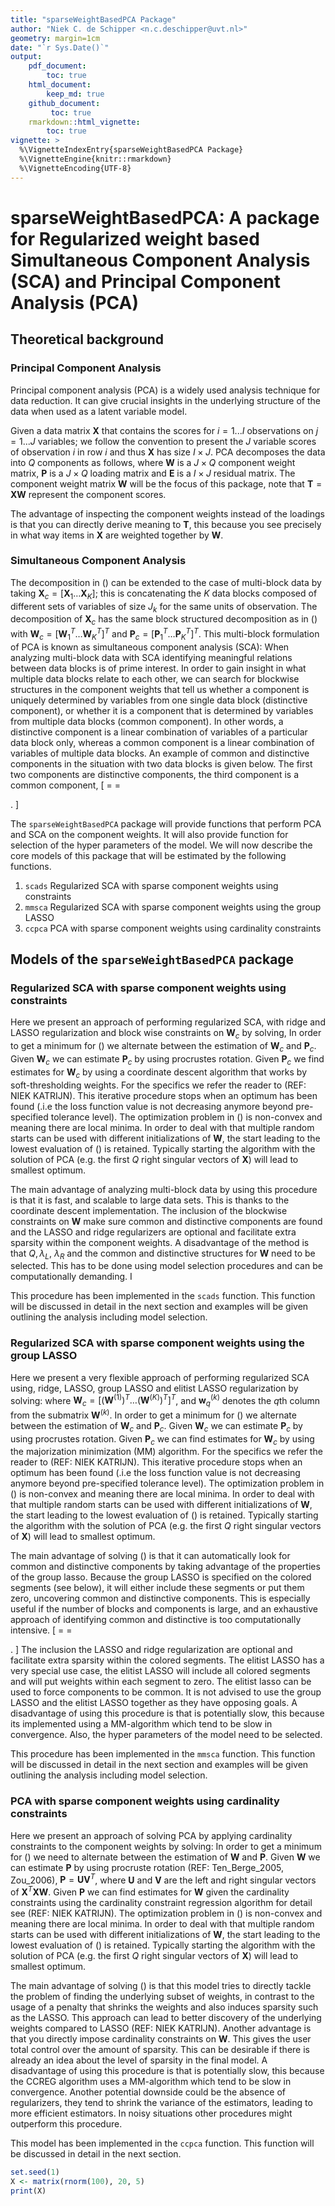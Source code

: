 ```yaml
---
title: "sparseWeightBasedPCA Package"
author: "Niek C. de Schipper <n.c.deschipper@uvt.nl>"
geometry: margin=1cm
date: "`r Sys.Date()`"
output:
    pdf_document:
        toc: true
    html_document:
        keep_md: true
    github_document:
         toc: true
    rmarkdown::html_vignette:
        toc: true
vignette: >
  %\VignetteIndexEntry{sparseWeightBasedPCA Package}
  %\VignetteEngine{knitr::rmarkdown}
  %\VignetteEncoding{UTF-8}
---
```


# sparseWeightBasedPCA: A package for Regularized weight based Simultaneous Component Analysis (SCA) and Principal Component Analysis (PCA)

## Theoretical background

### Principal Component Analysis
Principal component analysis (PCA) is a widely used analysis technique for data reduction. It can give crucial insights in the underlying structure of the data when used as a latent variable model.

Given a data matrix $\mathbf{X}$ that contains the scores for $i = 1...I$ observations on $j = 1...J$ variables; we follow the convention to present the $J$ variable scores of observation $i$ in row $i$ and thus $\mathbf{X}$ has size $I \times J$. PCA decomposes the data into $Q$ components as follows,
\begin{equation}
    \label{PCA}
    \begin{aligned}
        &\mathbf{X} = \mathbf{XWP}^T + \mathbf{E} \\
        &\text{subject to } \mathbf{P}^T\mathbf{P} = \mathbf{I},
      \end{aligned}
\end{equation}
where $\mathbf{W}$ is a $J \times Q$ component weight matrix, $\mathbf{P}$ is a $J \times Q$ loading matrix and $\mathbf{E}$ is a $I \times J$ residual matrix. The component weight matrix $\mathbf{W}$ will be the focus of this package, note that $\mathbf{T} = \mathbf{XW}$ represent the component scores. 

The advantage of inspecting the component weights instead of the loadings is that you can directly derive meaning to $\mathbf{T}$, this because you see precisely in what way items in $\mathbf{X}$ are weighted together by $\mathbf{W}$.


### Simultaneous Component Analysis
The decomposition in (\ref{PCA}) can be extended to the case of multi-block data by taking $\mathbf{X}_c = [\mathbf{X}_{1} \hdots \mathbf{X}_{K}]$; this is concatenating the $K$ data blocks composed of different sets of variables of size $J_k$ for the same units of observation. The decomposition of $\mathbf{X}_c$ has the same block structured decomposition as in (\ref{PCA}) with $\mathbf{W}_c = [\mathbf{W}^{T}_{1} \hdots \mathbf{W}^{T}_{K}]^{T}$ and  $\mathbf{P}_c = [\mathbf{P}^{T}_{1} \hdots \mathbf{P}^{T}_{K}]^{T}$. This multi-block formulation of PCA is known as simultaneous component analysis (SCA):
\begin{equation}
    \label{SCA}
    \begin{aligned}
        &[\mathbf{X}_{1} \hdots \mathbf{X}_{K}] = 
            [\mathbf{X}_{1} \hdots \mathbf{X}_{K}]
            [\mathbf{W}^{T}_{1} \hdots \mathbf{W}^{T}_{K}]^{T}
            [\mathbf{P}^{T}_{1} \hdots \mathbf{P}^{T}_{K}] +  \mathbf{E} \\
        &\text{subject to } 
            [\mathbf{P}^{T}_{1} \hdots \mathbf{P}^{T}_{K}] 
            [\mathbf{P}^{T}_{1} \hdots \mathbf{P}^{T}_{K}]^{T} = \mathbf{I}
      \end{aligned}
\end{equation}
When analyzing multi-block data with SCA identifying meaningful relations between data blocks is of prime interest. In order to gain insight in what multiple data blocks relate to each other, we can search for blockwise structures in the component weights that tell us whether a component is uniquely determined by variables from one single data block (distinctive component), or whether it is a component that is determined by variables from multiple data blocks (common component). In other words, a distinctive component is a linear combination of variables of a particular data block only, whereas a common component is a linear combination of variables of multiple data blocks. An example of common and distinctive components in the situation with two data blocks is given below. The first two components are distinctive components, the third component is a common component, 
\[ \mathbf{T}
    =
    \begin{bmatrix}
        \mathbf{X}_1 & \mathbf{X}_2
    \end{bmatrix}
    \begin{bmatrix}
        \mathbf{W}_1 \\
        \mathbf{W}_2
    \end{bmatrix}
    =
    \begin{bmatrix}
        \mathbf{X}_1 & \mathbf{X}_2
    \end{bmatrix}
\begin{bmatrix}
    0 & w_{1_{1}2} & w_{1_{1}3}   \\
    0 & w_{2_{1}2} & w_{2_{1}3}   \\
    0 & w_{3_{1}2} & w_{3_{1}3}  
    \\[5pt]
    w_{1_{2}1} & 0 & w_{1_{2}3} \\
    w_{2_{2}1} & 0 & w_{2_{2}3} \\
    w_{3_{2}1} & 0 & w_{2_{2}3} 
\end{bmatrix}. \]

The `sparseWeightBasedPCA` package will provide functions that perform PCA and SCA on the component weights. It will also provide function for selection of the hyper parameters of the model. We will now describe the core models of this package that will be estimated by the following functions.

1. `scads` Regularized SCA with sparse component weights using constraints
2. `mmsca` Regularized SCA with sparse component weights using the group LASSO
3. `ccpca` PCA with sparse component weights using cardinality constraints

## Models of the `sparseWeightBasedPCA` package

### Regularized SCA with sparse component weights using constraints 

Here we present an approach of performing regularized SCA, with ridge and LASSO regularization and block wise constraints on $\mathbf{W}_c$ by solving,
\begin{equation}
\label{scads}
    \begin{aligned}
        L(\mathbf{W}_c, \mathbf{P}_c)=&\|\mathbf{X}_c -\mathbf{X}_c\mathbf{W}_c\mathbf{P}^T_{c}\|^{2}_{2} 
    + \lambda_L \| \mathbf{W}_c \|_{1} 
    + \lambda_R \| \mathbf{W}_c \|^{2}_{2} \\
        &\text{subject to } \mathbf{P}_c \mathbf{P}^{T}_c = \mathbf{I}, \text{ and } \lambda_L, \lambda_R \geq 0 \text{ and zero block constraints on } \mathbf{W}_c
    \end{aligned}
\end{equation}
In order to get a minimum for (\ref{scads}) we alternate between the estimation of  $\mathbf{W}_c$ and $\mathbf{P}_c$. Given $\mathbf{W}_c$ we can estimate $\mathbf{P}_c$ by using procrustes rotation. Given $\mathbf{P}_c$ we find estimates for $\mathbf{W}_c$ by using a coordinate descent algorithm that works by soft-thresholding weights. For the specifics we refer the reader to (REF: NIEK KATRIJN). This iterative procedure stops when an optimum has been found (.i.e the loss function value is not decreasing anymore beyond pre-specified tolerance level). The optimization problem in (\ref{mmsca}) is non-convex and meaning there are local minima. In order to deal with that multiple random starts can be used with different initializations of $\mathbf{W}$, the start leading to the lowest evaluation of (\ref{mmsca}) is retained. Typically starting the algorithm with the solution of PCA (e.g. the first $Q$ right singular vectors of $\mathbf{X}$) will lead to smallest optimum.

The main advantage of analyzing multi-block data by using this procedure is that it is fast, and scalable to large data sets. This is thanks to the coordinate descent implementation. The inclusion of the blockwise constraints on $\mathbf{W}$ make sure common and distinctive components are found and the LASSO and ridge regularizers are optional and facilitate extra sparsity within the component weights. A disadvantage of the method is that $Q, \lambda_L$, $\lambda_R$ and the common and distinctive structures for $\mathbf{W}$ need to be selected. This has to be done using model selection procedures and can be computationally demanding. I

This procedure has been implemented in the `scads` function. This function will be discussed in detail in the next section and examples will be given outlining the analysis including model selection.

### Regularized SCA with sparse component weights using the group LASSO

Here we present a very flexible approach of performing regularized SCA using, ridge, LASSO, group LASSO and elitist LASSO regularization by solving:
\begin{equation}
\label{mmsca}
    \begin{aligned}
        L(\mathbf{W}_c, \mathbf{P}_c)=&\|\mathbf{X}_c -\mathbf{X}_c\mathbf{W}_c\mathbf{P}^T_{c}\|^{2}_{2} 
    + \lambda_L \| \mathbf{W}_c \|_{1} 
    + \lambda_R \| \mathbf{W}_c \|^{2}_{2} \\
    &+ \sum_{q,k}(\lambda_{G} \sqrt{J_k}\| \mathbf{w}^{(k)}_{q} \|_{2}
    + \lambda_E \| \mathbf{w}^{(k)}_{q} \|_{1,2}) \\
        &\text{subject to } \mathbf{P}_c \mathbf{P}^{T}_c = \mathbf{I} \text{ and } \lambda_L, \lambda_R, \lambda_G, \lambda_E \geq 0
    \end{aligned}
\end{equation}
where $\mathbf{W}_c = [(\mathbf{W}^{(1)})^{T} \hdots (\mathbf{W}^{(K)})^{T}]^{T}$, and $\mathbf{w}^{(k)}_{q}$ denotes the $q$th column from the submatrix $\mathbf{W}^{(k)}$.
In order to get a minimum for (\ref{mmsca}) we alternate between the estimation of  $\mathbf{W}_c$ and $\mathbf{P}_c$. Given $\mathbf{W}_c$ we can estimate $\mathbf{P}_c$ by using procrustes rotation. Given $\mathbf{P}_c$ we can find estimates for $\mathbf{W}_c$ by using the majorization minimization (MM) algorithm. For the specifics we refer the reader to (REF: NIEK KATRIJN). This iterative procedure stops when an optimum has been found (.i.e the loss function value is not decreasing anymore beyond pre-specified tolerance level). The optimization problem in (\ref{mmsca}) is non-convex and meaning there are local minima. In order to deal with that multiple random starts can be used with different initializations of $\mathbf{W}$, the start leading to the lowest evaluation of (\ref{mmsca}) is retained. Typically starting the algorithm with the solution of PCA (e.g. the first $Q$ right singular vectors of $\mathbf{X}$) will lead to smallest optimum.

The main advantage of solving (\ref{mmsca}) is that it can automatically look for common and distinctive components by taking advantage of the properties of the group lasso. Because the group LASSO is specified on the colored segments (see below), it will either include these segments or put them zero, uncovering common and distinctive components. This is especially useful if the number of blocks and components is large, and an exhaustive approach of identifying common and distinctive is too computationally intensive.
\[ \mathbf{T}
    =
    \begin{bmatrix}
        \mathbf{X}_1 & \mathbf{X}_2
    \end{bmatrix}
    \begin{bmatrix}
        \mathbf{W}_1 \\
        \mathbf{W}_2
    \end{bmatrix}
    =
    \begin{bmatrix}
        \mathbf{X}_1 & \mathbf{X}_2
    \end{bmatrix}
\begin{bmatrix}
   \textcolor{blue}{w_{1_{1}1}}  & \textcolor{red}{w_{1_{1}2}} & \textcolor{orange}{w_{1_{1}3}}   \\
   \textcolor{blue}{w_{2_{1}1}}  & \textcolor{red}{w_{2_{1}2}} & \textcolor{orange}{w_{2_{1}3}}   \\
   \textcolor{blue}{w_{3_{1}1}}  & \textcolor{red}{w_{3_{1}2}} & \textcolor{orange}{w_{3_{1}3}}  
    \\[5pt]
    \textcolor{purple}{w_{1_{2}1}} &  \textcolor{green}{w_{1_{2}2}} & \textcolor{teal}{w_{1_{2}3}} \\
    \textcolor{purple}{w_{2_{2}1}} &  \textcolor{green}{w_{2_{2}2}} & \textcolor{teal}{w_{2_{2}3}} \\
    \textcolor{purple}{w_{3_{2}1}} &  \textcolor{green}{w_{3_{2}2}} & \textcolor{teal}{w_{2_{2}3}} 
\end{bmatrix}. \]
The inclusion the LASSO and ridge regularization are optional and facilitate extra sparsity within the colored segments. The elitist LASSO has a very special use case, the elitist LASSO will include all colored segments and will put weights within each segment to zero. The elitist lasso can be used to force components to be common. It is not advised to use the group LASSO and the elitist LASSO together as they have opposing goals. A disadvantage of using this procedure is that is potentially slow, this because its implemented using a MM-algorithm which tend to be slow in convergence. Also, the hyper parameters of the model need to be selected. 

This procedure has been implemented in the `mmsca` function. This function will be discussed in detail in the next section and examples will be given outlining the analysis including model selection.

### PCA with sparse component weights using cardinality constraints

Here we present an approach of solving PCA by applying cardinality constraints to the component weights by solving:
\begin{equation}
\label{ccpca}
\begin{aligned}
        &L(\mathbf{W}, \mathbf{P})=\|\mathbf{X}-\mathbf{X}\mathbf{W}\mathbf{P}^T\|^{2}_{2} \\
        &\text{subject to } \mathbf{W} \text{ including } K \text{ zeros}.
\end{aligned}
\end{equation}
In order to get a minimum for (\ref{ccpca}) we need to alternate between the estimation of $\mathbf{W}$ and $\mathbf{P}$. Given $\mathbf{W}$ we can estimate $\mathbf{P}$ by using procruste rotation (REF: Ten_Berge_2005, Zou_2006), $\mathbf{P} = \mathbf{UV}^T$, where $\mathbf{U}$ and $\mathbf{V}$ are the left and right singular vectors of $\mathbf{X}^T\mathbf{XW}$. Given $\mathbf{P}$ we can find estimates for $\mathbf{W}$ given the cardinality constraints using the cardinality constraint regression algorithm for detail see (REF: NIEK KATRIJN). The optimization problem in (\ref{ccpca}) is non-convex and meaning there are local minima. In order to deal with that multiple random starts can be used with different initializations of $\mathbf{W}$, the start leading to the lowest evaluation of (\ref{ccpca}) is retained. Typically starting the algorithm with the solution of PCA (e.g. the first $Q$ right singular vectors of $\mathbf{X}$) will lead to smallest optimum.

The main advantage of solving (\ref{ccpca}) is that this model tries to directly tackle the problem of finding the underlying subset of weights, in contrast to the usage of a penalty that shrinks the weights and also induces sparsity such as the LASSO. This approach can lead to better discovery of the underlying weights compared to LASSO (REF: NIEK KATRIJN). Another advantage is that you directly impose cardinality constraints on $\mathbf{W}$. This gives the user total control over the amount of sparsity. This can be desirable if there is already an idea about the level of sparsity in the final model. 
 A disadvantage of using this procedure is that is potentially slow, this because the CCREG algorithm uses a MM-algorithm which tend to be slow in convergence. Another potential downside could be the absence of regularizers, they tend to shrink the variance of the estimators, leading to more efficient estimators. In noisy situations other procedures might outperform this procedure.

This model has been implemented in the `ccpca` function. This function will be discussed in detail in the next section.


```r
set.seed(1)
X <- matrix(rnorm(100), 20, 5)
print(X)
```











